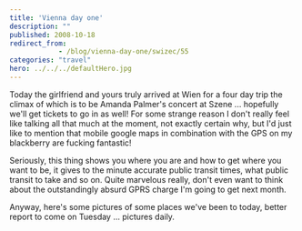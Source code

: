 ```yaml
---
title: 'Vienna day one'
description: ""
published: 2008-10-18
redirect_from: 
            - /blog/vienna-day-one/swizec/55
categories: "travel"
hero: ../../../defaultHero.jpg
---
```

Today the girlfriend and yours truly arrived at Wien for a four day trip the climax of which is to be Amanda Palmer&#x27;s concert at Szene ... hopefully we&#x27;ll get tickets to go in as well! For some strange reason I don&#x27;t really feel like talking all that much at the moment, not exactly certain why, but I&#x27;d just like to mention that mobile google maps in combination with the GPS on my blackberry are fucking fantastic!

Seriously, this thing shows you where you are and how to get where you want to be, it gives to the minute accurate public transit times, what public transit to take and so on. Quite marvelous really, don&#x27;t even want to think about the outstandingly absurd GPRS charge I&#x27;m going to get next month.

Anyway, here&#x27;s some pictures of some places we&#x27;ve been to today, better report to come on Tuesday ... pictures daily.